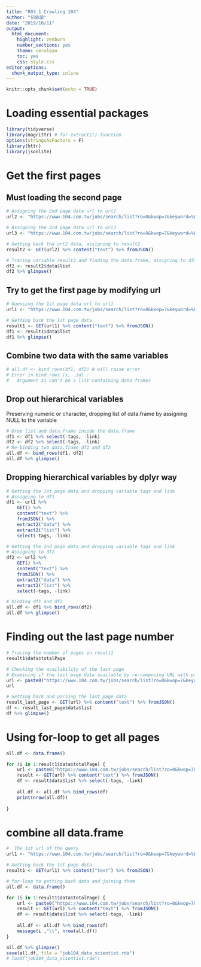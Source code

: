```yaml
---
title: "R03_1 Crawling 104"
author: "何承諭"
date: "2019/10/11"
output:
  html_document:
    highlight: zenburn
    number_sections: yes
    theme: cerulean
    toc: yes
    css: style.css
editor_options:
  chunk_output_type: inline
---
```


```r
knitr::opts_chunk$set(echo = TRUE)
```


# Loading essential packages
```r
library(tidyverse)
library(magrittr) # for extract2() function
options(stringsAsFactors = F)
library(httr)
library(jsonlite)
```


# Get the first pages

## Must loading the second page
```r
# Assigning the 2nd page data url to url2
url2 <- "https://www.104.com.tw/jobs/search/list?ro=0&kwop=7&keyword=%E8%B3%87%E6%96%99%E7%A7%91%E5%AD%B8%E5%AE%B6&order=14&asc=0&page=2&mode=s&jobsource=2018indexpoc"

# Assigning the 3rd page data url to url3
url3 <- "https://www.104.com.tw/jobs/search/list?ro=0&kwop=7&keyword=%E8%B3%87%E6%96%99%E7%A7%91%E5%AD%B8%E5%AE%B6&order=14&asc=0&page=3&mode=s&jobsource=2018indexpoc"

# Getting back the url2 data, assigning to result2
result2 <- GET(url2) %>% content("text") %>% fromJSON()

# Tracing variable result2 and finding the data.frame, assigning to df2
df2 <- result2$data$list
df2 %>% glimpse()
```

## Try to get the first page by modifying url
```r
# Guessing the 1st page data url to url1
url1 <- "https://www.104.com.tw/jobs/search/list?ro=0&kwop=7&keyword=%E8%B3%87%E6%96%99%E7%A7%91%E5%AD%B8%E5%AE%B6&order=14&asc=0&page=1&mode=s&jobsource=2018indexpoc"

# Getting back the 1st page data
result1 <- GET(url1) %>% content("text") %>% fromJSON()
df1 <- result1$data$list
df1 %>% glimpse()
```


## Combine two data with the same variables

```r
# all.df <- bind_rows(df1, df2) # will raise error
# Error in bind_rows_(x, .id) : 
#   Argument 31 can't be a list containing data frames
```

## Drop out hierarchical variables
Preserving numeric or character, dropping list of data.frame by assigning NULL to the variable
```r
# Drop list and data.frame inside the data.frame
df1 <- df1 %>% select(-tags, -link)
df2 <- df2 %>% select(-tags, -link)
# Re-binding two data.frame df1 and df2
all.df <- bind_rows(df1, df2)
all.df %>% glimpse()
```

## Dropping hierarchical variables by dplyr way
```r

# Getting the 1st page data and dropping variable tags and link
# Assigning to df1
df1 <- url1 %>%
    GET() %>%
    content("text") %>%
    fromJSON() %>%
    extract2("data") %>%
    extract2("list") %>%
    select(-tags, -link)

# Getting the 2nd page data and dropping variable tags and link
# Assigning to df2
df2 <- url2 %>%
    GET() %>%
    content("text") %>%
    fromJSON() %>%
    extract2("data") %>%
    extract2("list") %>%
    select(-tags, -link)

# binding df1 and df2
all.df <- df1 %>% bind_rows(df2)
all.df %>% glimpse()
```


# Finding out the last page number
```r
# Tracing the number of pages in result1
result1$data$totalPage

# Checking the availability of the last page
# Examining if the last page data available by re-composing URL with paste0()
url <- paste0("https://www.104.com.tw/jobs/search/list?ro=0&kwop=7&keyword=%E8%B3%87%E6%96%99%E7%A7%91%E5%AD%B8%E5%AE%B6&order=14&asc=0&page=", result1$data$totalPage, "&mode=s&jobsource=2018indexpoc")
url

# Getting back and parsing the last page data
result_last_page <- GET(url) %>% content("text") %>% fromJSON()
df <- result_last_page$data$list
df %>% glimpse()
```

# Using for-loop to get all pages
```r
all.df <- data.frame()

for (i in 1:result1$data$totalPage) {
    url <- paste0("https://www.104.com.tw/jobs/search/list?ro=0&kwop=7&keyword=%E8%B3%87%E6%96%99%E7%A7%91%E5%AD%B8%E5%AE%B6&order=14&asc=0&page=", i, "&mode=s&jobsource=2018indexpoc")
    result <- GET(url) %>% content("text") %>% fromJSON()
    df <- result$data$list %>% select(-tags, -link)
    
    all.df <- all.df %>% bind_rows(df)
    print(nrow(all.df))
    
}

```

# combine all data.frame
```r
#  The 1st url of the query
url1 <- "https://www.104.com.tw/jobs/search/list?ro=0&kwop=7&keyword=%E8%B3%87%E6%96%99%E7%A7%91%E5%AD%B8%E5%AE%B6&order=14&asc=0&page=1&mode=s&jobsource=2018indexpoc"

# Getting back the 1st page data
result1 <- GET(url1) %>% content("text") %>% fromJSON()

# for-loop to getting back data and joining them
all.df <- data.frame()

for (i in 1:result1$data$totalPage) {
    url <- paste0("https://www.104.com.tw/jobs/search/list?ro=0&kwop=7&keyword=%E8%B3%87%E6%96%99%E7%A7%91%E5%AD%B8%E5%AE%B6&order=14&asc=0&page=", i, "&mode=s&jobsource=2018indexpoc")
    result <- GET(url) %>% content("text") %>% fromJSON()
    df <- result$data$list %>% select(-tags, -link)
    
    all.df <- all.df %>% bind_rows(df)
    message(i ,"\t", nrow(all.df))
}

all.df %>% glimpse()
save(all.df, file = "job104_data_scientist.rda")
# load("job104_data_scientist.rda")
```



